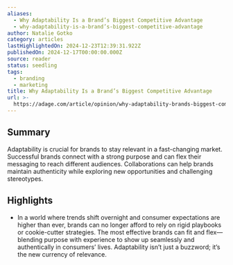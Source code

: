 ```yaml
---
aliases:
  - Why Adaptability Is a Brand’s Biggest Competitive Advantage
  - why-adaptability-is-a-brand’s-biggest-competitive-advantage
author: Natalie Gotko
category: articles
lastHighlightedOn: 2024-12-23T12:39:31.922Z
publishedOn: 2024-12-17T00:00:00.000Z
source: reader
status: seedling
tags:
  - branding
  - marketing
title: Why Adaptability Is a Brand’s Biggest Competitive Advantage
url: >-
  https://adage.com/article/opinion/why-adaptability-brands-biggest-competitive-advantage/2596731?utm_source=Sailthru&utm_medium=email&utm_campaign=Issue:%202024-12-18%20Retail%20Dive:%20Marketing%20%5Bissue:68964%5D&utm_term=Retail%20Dive:%20Marketing
---
```

## Summary

Adaptability is crucial for brands to stay relevant in a fast-changing market. Successful brands connect with a strong purpose and can flex their messaging to reach different audiences. Collaborations can help brands maintain authenticity while exploring new opportunities and challenging stereotypes.

## Highlights

- In a world where trends shift overnight and consumer expectations are higher than ever, brands can no longer afford to rely on rigid playbooks or cookie-cutter strategies. The most effective brands can fit and flex—blending purpose with experience to show up seamlessly and authentically in consumers’ lives. Adaptability isn’t just a buzzword; it’s the new currency of relevance.
